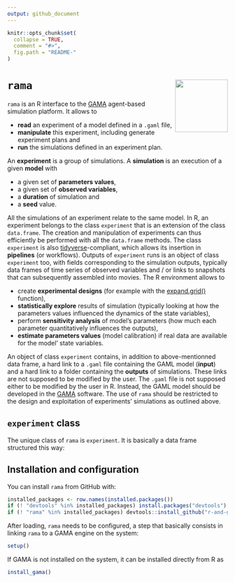 ```yaml
---
output: github_document
---
```


<!-- README.md is generated from README.Rmd. Please edit that file -->

```r
knitr::opts_chunk$set(
  collapse = TRUE,
  comment = "#>",
  fig.path = "README-"
)
```

# `rama` <img src="man/figures/logo.png" align="right" width=120/>

<!-- [![CRAN_Status_Badge](http://www.r-pkg.org/badges/version/rama)](https://cran.r-project.org/package=rama) -->
`rama` is an R interface to the [GAMA](https://gama-platform.github.io)
agent-based simulation platform. It allows to

* **read** an experiment of a model defined in a `.gaml` file,
* **manipulate** this experiment, including generate experiment plans and
* **run** the simulations defined in an experiment plan.

An **experiment** is a group of simulations. A **simulation** is an execution of
a given **model** with

* a given set of **parameters values**,
* a given set of **observed variables**,
* a **duration** of simulation and
* a **seed** value.

All the simulations of an experiment relate to the same model. In R, an 
experiment belongs to the class `experiment` that is an extension of the class
`data.frame`. The creation and manipulation of experiments can thus efficiently
be performed with all the `data.frame` methods. The class `experiment` is also
[tidyverse](https://www.tidyverse.org)-compliant, which allows its insertion in
**pipelines** (or workflows). Outputs of `experiment` runs is an object of class
`experiment` too, with fields corresponding to the simulation outputs, typically
data frames of time series of observed variables and / or links to snapshots
that can subsequently assembled into movies. The R environment allows to

* create **experimental designs** (for example with the
[expand.grid()](https://www.rdocumentation.org/packages/base/versions/3.5.1/topics/expand.grid)
function),
* **statistically explore** results of simulation (typically looking at how the
parameters values influenced the dynamics of the state variables),
* perform **sensitivity analysis** of model's parameters (how much each
parameter quantitatively influences the outputs),
* **estimate parameters values** (model calibration) if real data are available
for the model' state variables.

An object of class `experiment` contains, in addition to above-mentionned data
frame, a hard link to a `.gaml` file containing the GAML model (**input**) and a
hard link to a folder containing the **outputs** of simulations. These links are
not supposed to be modified by the user. The `.gaml` file is not supposed either
to be modified by the user in R. Instead, the GAML model should be developed in
the [GAMA](https://gama-platform.github.io) software. The use of `rama` should
be restricted to the design and exploitation of experiments' simulations as
outlined above.


## `experiment` class


The unique class of `rama` is `experiment`. It is basically a data frame
structured this way:


## Installation and configuration


You can install `rama` from GitHub with:

```r
installed_packages <- row.names(installed.packages())
if (! "devtools" %in% installed_packages) install.packages("devtools")
if (! "rama" %in% installed_packages) devtools::install_github("r-and-gama/rama")
```

After loading, `rama` needs to be configured, a step that basically consists in
linking `rama` to a GAMA engine on the system:

```r
setup()
```

If GAMA is not installed on the system, it can be installed directly from R as

```r
install_gama()
```


